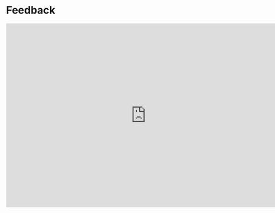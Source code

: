 # Feedback

<iframe src="https://docs.google.com/forms/d/e/1FAIpQLScpAKZSLFcbXXgi3dZ1owUKo9osN9E-dJEVUhx9QOV93skOiA/viewform?embedded=true" width="760" height="500" frameborder="0" marginheight="0" marginwidth="0">Loading...</iframe>
